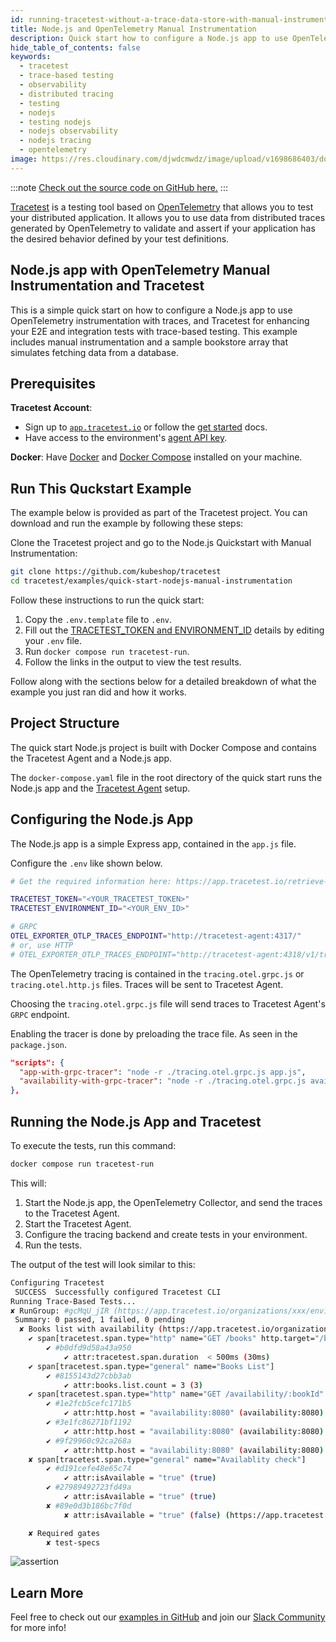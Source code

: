 ```yaml
---
id: running-tracetest-without-a-trace-data-store-with-manual-instrumentation
title: Node.js and OpenTelemetry Manual Instrumentation
description: Quick start how to configure a Node.js app to use OpenTelemetry manual instrumentation with traces, and Tracetest for enhancing your E2E and integration tests with trace-based testing.
hide_table_of_contents: false
keywords:
  - tracetest
  - trace-based testing
  - observability
  - distributed tracing
  - testing
  - nodejs
  - testing nodejs
  - nodejs observability
  - nodejs tracing
  - opentelemetry
image: https://res.cloudinary.com/djwdcmwdz/image/upload/v1698686403/docs/Blog_Thumbnail_14_rsvkmo.jpg
---
```


:::note
[Check out the source code on GitHub here.](https://github.com/kubeshop/tracetest/tree/main/examples/quick-start-nodejs-manual-instrumentation)
:::

[Tracetest](https://tracetest.io/) is a testing tool based on [OpenTelemetry](https://opentelemetry.io/) that allows you to test your distributed application. It allows you to use data from distributed traces generated by OpenTelemetry to validate and assert if your application has the desired behavior defined by your test definitions.

## Node.js app with OpenTelemetry Manual Instrumentation and Tracetest

This is a simple quick start on how to configure a Node.js app to use OpenTelemetry instrumentation with traces, and Tracetest for enhancing your E2E and integration tests with trace-based testing. This example includes manual instrumentation and a sample bookstore array that simulates fetching data from a database.

## Prerequisites

**Tracetest Account**:

- Sign up to [`app.tracetest.io`](https://app.tracetest.io) or follow the [get started](/getting-started/installation) docs.
- Have access to the environment's [agent API key](https://app.tracetest.io/retrieve-token).

**Docker**: Have [Docker](https://docs.docker.com/get-docker/) and [Docker Compose](https://docs.docker.com/compose/install/) installed on your machine.

## Run This Quckstart Example

The example below is provided as part of the Tracetest project. You can download and run the example by following these steps:

Clone the Tracetest project and go to the Node.js Quickstart with Manual Instrumentation:

```bash
git clone https://github.com/kubeshop/tracetest
cd tracetest/examples/quick-start-nodejs-manual-instrumentation
```

Follow these instructions to run the quick start:

1. Copy the `.env.template` file to `.env`.
2. Fill out the [TRACETEST_TOKEN and ENVIRONMENT_ID](https://app.tracetest.io/retrieve-token) details by editing your `.env` file.
3. Run `docker compose run tracetest-run`.
4. Follow the links in the output to view the test results.

Follow along with the sections below for a detailed breakdown of what the example you just ran did and how it works.

## Project Structure

The quick start Node.js project is built with Docker Compose and contains the Tracetest Agent and a Node.js app.

The `docker-compose.yaml` file in the root directory of the quick start runs the Node.js app and the [Tracetest Agent](/concepts/agent) setup.

## Configuring the Node.js App

The Node.js app is a simple Express app, contained in the `app.js` file.

Configure the `.env` like shown below.

```bash
# Get the required information here: https://app.tracetest.io/retrieve-token

TRACETEST_TOKEN="<YOUR_TRACETEST_TOKEN>"
TRACETEST_ENVIRONMENT_ID="<YOUR_ENV_ID>"

# GRPC
OTEL_EXPORTER_OTLP_TRACES_ENDPOINT="http://tracetest-agent:4317/"
# or, use HTTP
# OTEL_EXPORTER_OTLP_TRACES_ENDPOINT="http://tracetest-agent:4318/v1/traces"
```

The OpenTelemetry tracing is contained in the `tracing.otel.grpc.js` or `tracing.otel.http.js` files. Traces will be sent to Tracetest Agent.

Choosing the `tracing.otel.grpc.js` file will send traces to Tracetest Agent's `GRPC` endpoint.

Enabling the tracer is done by preloading the trace file. As seen in the `package.json`.

```json
"scripts": {
  "app-with-grpc-tracer": "node -r ./tracing.otel.grpc.js app.js",
  "availability-with-grpc-tracer": "node -r ./tracing.otel.grpc.js availability.js",
},
```

## Running the Node.js App and Tracetest

To execute the tests, run this command:

```bash
docker compose run tracetest-run
```

This will:
1. Start the Node.js app, the OpenTelemetry Collector, and send the traces to the Tracetest Agent.
2. Start the Tracetest Agent.
3. Configure the tracing backend and create tests in your environment.
4. Run the tests.

The output of the test will look similar to this:

```bash
Configuring Tracetest
 SUCCESS  Successfully configured Tracetest CLI
Running Trace-Based Tests...
✘ RunGroup: #gcMqU_jIR (https://app.tracetest.io/organizations/xxx/environments/xxx/run/gcMqU_jIR)
 Summary: 0 passed, 1 failed, 0 pending
  ✘ Books list with availability (https://app.tracetest.io/organizations/xxx/environments/xxx/test/phAZcrT4B/run/10/test) - trace id: 7b92f5f6633218bbaacf0b79fe9c8904
	✔ span[tracetest.span.type="http" name="GET /books" http.target="/books" http.method="GET"]
		✔ #b0dfd9d58a43a950
			✔ attr:tracetest.span.duration  < 500ms (30ms)
	✔ span[tracetest.span.type="general" name="Books List"]
		✔ #8155143d27cbb3ab
			✔ attr:books.list.count = 3 (3)
	✔ span[tracetest.span.type="http" name="GET /availability/:bookId" http.method="GET"]
		✔ #1e2fcb5cefc171b5
			✔ attr:http.host = "availability:8080" (availability:8080)
		✔ #3e1fc86271bf1192
			✔ attr:http.host = "availability:8080" (availability:8080)
		✔ #9f29960c92ca268a
			✔ attr:http.host = "availability:8080" (availability:8080)
	✘ span[tracetest.span.type="general" name="Availablity check"]
		✔ #d191cefe48e65c74
			✔ attr:isAvailable = "true" (true)
		✔ #27989492723fd49a
			✔ attr:isAvailable = "true" (true)
		✘ #89e0d3b186bc7f0d
			✘ attr:isAvailable = "true" (false) (https://app.tracetest.io/organizations/xxx/environments/xxx/test/phAZcrT4B/run/10/test?selectedAssertion=3&selectedSpan=89e0d3b186bc7f0d)

	✘ Required gates
		✘ test-specs
```

![assertion](https://res.cloudinary.com/djwdcmwdz/image/upload/v1715607148/docs/app.tracetest.io_organizations_ttorg_e66318ba6544b856_environments_ttenv_56b66bc6e1a1cbbd_test_e9CCQuLSg_run_3_selectedAssertion_0_selectedSpan_d0c03aa5d02b9975_uqhhwl.png)

## Learn More

Feel free to check out our [examples in GitHub](https://github.com/kubeshop/tracetest/tree/main/examples) and join our [Slack Community](https://dub.sh/tracetest-community) for more info!

